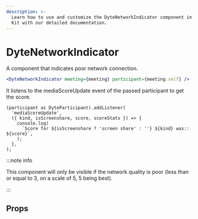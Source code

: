 ```yaml
---
description: >-
  Learn how to use and customize the DyteNetworkIndicator component in Dyte's React UI
  Kit with our detailed documentation.
---
```


# DyteNetworkIndicator

A component that indicates poor network connection.

```jsx
<DyteNetworkIndicator meeting={meeting} participant={meeting.self} />
```

It listens to the mediaScoreUpdate event of the passed participant to get the score.

```tsx
(participant as DyteParticipant).addListener(
  'mediaScoreUpdate',
  ({ kind, isScreenshare, score, scoreStats }) => {
    console.log(
      `Score for ${isScreenshare ? 'screen share' : ''} ${kind} was:: ${score}`,
    );
  },
);
```

:::note info

This component will only be visible if the network quality is poor (less than or equal to 3, on a scale of 5, 5 being best).

:::

## Props

<PropsTable of="dyte-network-indicator" />

<head>
  <title>React UI Kit DyteNetworkIndicator</title>
</head>

